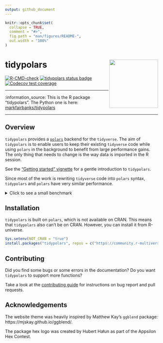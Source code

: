 ```yaml
---
output: github_document
---
```


```r
knitr::opts_chunk$set(
  collapse = TRUE,
  comment = "#>",
  fig.path = "man/figures/README-",
  out.width = "100%"
)
```

# tidypolars <a href="https://tidypolars.etiennebacher.com/"><img src="man/figures/logo.png" align="right" height="160" /></a>

<!-- badges: start -->
[![R-CMD-check](https://github.com/etiennebacher/tidypolars/actions/workflows/R-CMD-check.yml/badge.svg)](https://github.com/etiennebacher/tidypolars/actions/workflows/R-CMD-check.yml)
[![tidypolars status badge](https://etiennebacher.r-universe.dev/badges/tidypolars)](https://etiennebacher.r-universe.dev/tidypolars)
[![Codecov test coverage](https://codecov.io/gh/etiennebacher/tidypolars/branch/main/graph/badge.svg)](https://app.codecov.io/gh/etiennebacher/tidypolars?branch=main)
<!-- badges: end -->


---

:information_source: This is the R package "tidypolars". The Python one is here: [markfairbanks/tidypolars](https://github.com/markfairbanks/tidypolars) 

---

<!-- * [Motivation](#motivation) -->
<!-- * [Installation](#installation) -->
<!-- * [Example](#example) -->
<!-- * [Contributing](#contributing) -->


## Overview

`tidypolars` provides a [`polars`](https://rpolars.github.io/) backend for the
`tidyverse`. The aim of `tidypolars` is to enable users to keep their existing
`tidyverse` code while using `polars` in the background to benefit from large
performance gains. The only thing that needs to change is the way data is
imported in the R session.

See the ["Getting started" vignette](https://tidypolars.etiennebacher.com/articles/tidypolars) 
for a gentle introduction to `tidypolars`.

Since most of the work is rewriting `tidyverse` code into `polars` syntax, 
`tidypolars` and `polars` have very similar performance.

<details>
<summary>Click to see a small benchmark</summary>

The main purpose of this benchmark is to show that `polars` and `tidypolars` are
close and to give an idea of the performance. For more thorough, representative 
benchmarks about `polars`, take a look at [DuckDB benchmarks](https://duckdblabs.github.io/db-benchmark/) instead.

```r
library(collapse, warn.conflicts = FALSE)
library(dplyr, warn.conflicts = FALSE)
library(dtplyr)
library(polars)
library(tidypolars)

large_iris <- data.table::rbindlist(rep(list(iris), 100000))
large_iris_pl <- as_polars_lf(large_iris)
large_iris_dt <- lazy_dt(large_iris)

format(nrow(large_iris), big.mark = ",")

bench::mark(
  polars = {
    large_iris_pl$
      select(c("Sepal.Length", "Sepal.Width", "Petal.Length", "Petal.Width"))$
      with_columns(
        pl$when(
          (pl$col("Petal.Length") / pl$col("Petal.Width") > 3)
        )$then(pl$lit("long"))$
          otherwise(pl$lit("large"))$
          alias("petal_type")
      )$
      filter(pl$col("Sepal.Length")$is_between(4.5, 5.5))$
      collect()
  },
  tidypolars = {
    large_iris_pl |>
      select(starts_with(c("Sep", "Pet"))) |>
      mutate(
        petal_type = ifelse((Petal.Length / Petal.Width) > 3, "long", "large")
      ) |> 
      filter(between(Sepal.Length, 4.5, 5.5)) |> 
      compute()
  },
  dplyr = {
    large_iris |>
      select(starts_with(c("Sep", "Pet"))) |>
      mutate(
        petal_type = ifelse((Petal.Length / Petal.Width) > 3, "long", "large")
      ) |>
      filter(between(Sepal.Length, 4.5, 5.5))
  },
  dtplyr = {
    large_iris_dt |>
      select(starts_with(c("Sep", "Pet"))) |>
      mutate(
        petal_type = ifelse((Petal.Length / Petal.Width) > 3, "long", "large")
      ) |>
      filter(between(Sepal.Length, 4.5, 5.5)) |> 
      as.data.frame()
  },
  collapse = {
    large_iris |>
      fselect(c("Sepal.Length", "Sepal.Width", "Petal.Length", "Petal.Width")) |>
      fmutate(
        petal_type = data.table::fifelse((Petal.Length / Petal.Width) > 3, "long", "large")
      ) |>
      fsubset(Sepal.Length >= 4.5 & Sepal.Length <= 5.5)
  },
  check = FALSE,
  iterations = 40
)

# NOTE: do NOT take the "mem_alloc" results into account.
# `bench::mark()` doesn't report the accurate memory usage for packages calling
# Rust code.
```
</details>


## Installation

`tidypolars` is built on `polars`, which is not available on CRAN. This means 
that `tidypolars` also can't be on CRAN. However, you can install it from 
R-universe.

```r
Sys.setenv(NOT_CRAN = "true")
install.packages("tidypolars", repos = c("https://community.r-multiverse.org", 'https://cloud.r-project.org'))
```


## Contributing

Did you find some bugs or some errors in the documentation? Do you want 
`tidypolars` to support more functions?

Take a look at the [contributing guide](https://tidypolars.etiennebacher.com/CONTRIBUTING.html) for instructions
on bug report and pull requests.


## Acknowledgements

The website theme was heavily inspired by Matthew Kay's `ggblend` package: https://mjskay.github.io/ggblend/.

The package hex logo was created by Hubert Hałun as part of the Appsilon Hex 
Contest.
